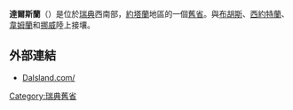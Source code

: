 {{Unreferenced|time=2018-08-10T06:53:17+00:00}}
{{瑞典舊省概要表
|名=達爾斯蘭
|瑞典文名=Dalsland
|圖=Dalsland_vapen.svg
|地區=[[約塔蘭|約塔蘭]]
|省=[[西約塔蘭省|西約塔蘭省]]、[[韋姆蘭省|韋姆蘭省]]
|教區=卡爾斯塔德教區、哥德堡教區
|面積=3708<!--平方公里-->
|花=[[毋忘我|毋忘我]]
|動物=[[渡鴉|渡鴉]]
}}

'''達爾斯蘭'''（{{lang-sv|Dalsland}}）是位於[[瑞典|瑞典]]西南部，[[約塔蘭|約塔蘭]]地區的一個[[瑞典舊省|舊省]]。與[[布胡斯|布胡斯]]、[[西約特蘭|西約特蘭]]、[[韋姆蘭|韋姆蘭]]和[[挪威|挪威]]陸上接壤。

== 外部連結 ==
*[http://www.dalsland.com/ Dalsland.com/] {{Wayback|url=http://www.dalsland.com/ |date=20080807172927 }}

{{瑞典舊省}}
[[Category:瑞典舊省|Category:瑞典舊省]]